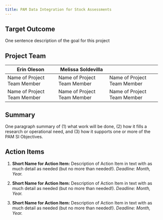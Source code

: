 ```yaml
---
title: PAM Data Integration for Stock Assessments
---
```


## Target Outcome

One sentence description of the goal for this project

## Project Team

| Erin Oleson                 | Melissa Soldevilla          |                             |
|------------------------|------------------------|------------------------|
| Name of Project Team Member | Name of Project Team Member | Name of Project Team Member |
| Name of Project Team Member | Name of Project Team Member | Name of Project Team Member |

## Summary

One paragraph summary of (1) what work will be done, (2) how it fills a research or operational need, and (3) how it supports one or more of the PAM SI Objectives.

## Action Items

1.  **Short Name for Action Item:** Description of Action Item in text with as much detail as needed (but no more than needed!). *Deadline: Month, Year.*

2.  **Short Name for Action Item:** Description of Action Item in text with as much detail as needed (but no more than needed!). *Deadline: Month, Year.*

3.  **Short Name for Action Item:** Description of Action Item in text with as much detail as needed (but no more than needed!). *Deadline: Month, Year.*
